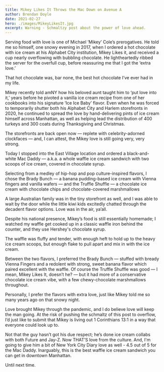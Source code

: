```yaml
---
title: Mikey Likes It Throws the Mac Down on Avenue A
author: Brendan Doyle
date: 2021-02-27
hero: ./images/MikeyLikesIt.jpg
excerpt: Warning - Schmaltzy post about the power of love ahead.
---
```

Serving food with love is one of Michael ‘Mikey’ Cole’s prerogatives. He told me so himself, one snowy evening in 2017, when I ordered a hot chocolate with ice cream at his Alphabet City institution, Mikey Likes it, and received a cup nearly overflowing with bubbling chocolate. He lightheartedly ribbed the server for the overfull cup, before reassuring me that I got the ‘extra love.’

That hot chocolate was, bar none, the best hot chocolate I’ve ever had in my life.

Mikey recently told amNY how his beloved aunt taught him to ‘put love into it,’ years before he pivoted a vanilla ice cream recipe from one of her cookbooks into his signature ‘Ice Ice Baby’ flavor. Even when he was forced to temporarily shutter both his Alphabet City and Harlem storefronts in 2020, he continued to spread the love by hand-delivering pints of ice cream himself across Manhattan, as well as helping lead the distribution of 400 turkeys and 300 coats during Thanksgiving and Christmas.

The storefronts are back open now — replete with celebrity-adorned clockfaces — and, I can attest, the Mikey love is still going very, very strong.

Today I stopped into the East Village location and ordered a black-and-white Mac Daddy — a.k.a. a whole waffle ice cream sandwich with two scoops of ice cream, covered in chocolate syrup.

Selecting from a medley of hip-hop and pop culture-inspired flavors, I chose the Brady Bunch — a banana pudding-based ice cream with Vienna fingers and vanilla wafers — and the Truffle Shuffle — a chocolate ice cream with chocolate chips and chocolate-covered marshmallows

A large Australian family was in the tiny storefront as well, and I was able to wait by the door while the little kiwi kids excitedly chatted through the decadent flavor options. Love was in the air, ya’all.

Despite his national presence, Mikey’s food is still essentially homemade; I watched my waffle get cooked up in a classic waffle iron behind the counter, and they use Hershey's chocolate syrup.

The waffle was fluffy and tender, with enough heft to hold up to the heavy ice cream scoops, but enough flake to pull apart and mix in with the ice cream.

Between the two flavors, I preferred the Brady Bunch — stuffed with bready Vienna Fingers and a redolent with strong, sweet banana flavor which paired excellent with the waffle. Of course the Truffle Shuffle was good — I mean, Mikey Likes It, doesn’t he? — but it had more of a conservative chocolate ice cream vibe, with a few chewy-chocolate marshmallows throughout.

Personally, I prefer the flavors with extra love, just like Mikey told me so many years ago on that snowy night.

Love brought Mikey through the pandemic, and I do believe love will keep the man going. At the risk of pushing the schmaltz of this post to overflow, I’d just like to submit that Mikey is living out 1 Corinthians 13:1 in a way that everyone could look up to.

Not that the guy hasn’t got his due respect; he’s done ice cream collabs with both Future and Jay-Z. Now THAT’S love from the culture. And, I'm going to give him a bit of New York City Diary love as well - 4.5 out of 5 for the Mac Daddy. Inarguably, this is the best waffle ice cream sandwich you can get in downtown Manhattan.

Until next time.
